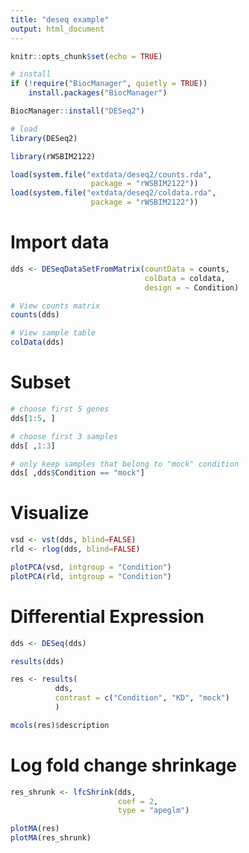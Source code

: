 ```yaml
---
title: "deseq example"
output: html_document
---
```


```r
knitr::opts_chunk$set(echo = TRUE)

# install
if (!require("BiocManager", quietly = TRUE))
    install.packages("BiocManager")

BiocManager::install("DESeq2")

# load
library(DESeq2)

library(rWSBIM2122)

load(system.file("extdata/deseq2/counts.rda",
                  package = "rWSBIM2122"))
load(system.file("extdata/deseq2/coldata.rda",
                  package = "rWSBIM2122"))
```

# Import data
```r
dds <- DESeqDataSetFromMatrix(countData = counts,
                              colData = coldata,
                              design = ~ Condition)

# View counts matrix
counts(dds)

# View sample table
colData(dds)
```

# Subset
```r
# choose first 5 genes
dds[1:5, ]

# choose first 3 samples
dds[ ,1:3]

# only keep samples that belong to "mock" condition
dds[ ,dds$Condition == "mock"]
```

# Visualize
```r
vsd <- vst(dds, blind=FALSE)
rld <- rlog(dds, blind=FALSE)

plotPCA(vsd, intgroup = "Condition")
plotPCA(rld, intgroup = "Condition")
```

# Differential Expression
```r
dds <- DESeq(dds)

results(dds)

res <- results(
          dds, 
          contrast = c("Condition", "KD", "mock")
          )

mcols(res)$description
```

# Log fold change shrinkage
```r
res_shrunk <- lfcShrink(dds, 
                        coef = 2,
                        type = "apeglm") 

plotMA(res)
plotMA(res_shrunk)
```

